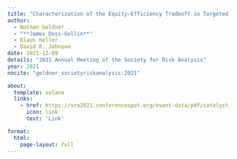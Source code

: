 ```yaml
---
title: "Characterization of the Equity-Efficiency Tradeoff in Targeted Residential Coastal Protection Projects"
author:
  - Nathan Geldner
  - "**James Doss-Gollin**"
  - Klaus Keller
  - David R. Johnson
date: 2021-12-09
details: "2021 Annual Meeting of the Society for Risk Analysis"
year: 2021
nocite: "geldner_societyriskanalysis:2021"

about:
  template: solana
  links:
    - href: https://sra2021.conferencespot.org/event-data/pdf/catalyst_activity_25852
      icon: link
      text: 'Link'

format:
  html:
    page-layout: full
---
```


:::{#bibliography}
:::